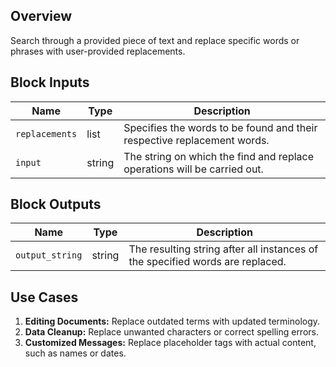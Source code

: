 ## Overview

Search through a provided piece of text and replace specific words or phrases with user-provided replacements.

## Block Inputs

| Name           | Type   | Description                                                              |
| -------------- | ------ | ------------------------------------------------------------------------ |
| `replacements` | list   | Specifies the words to be found and their respective replacement words.  |
| `input`        | string | The string on which the find and replace operations will be carried out. |

## Block Outputs

| Name            | Type   | Description                                                                   |
| --------------- | ------ | ----------------------------------------------------------------------------- |
| `output_string` | string | The resulting string after all instances of the specified words are replaced. |

## Use Cases

1. **Editing Documents:** Replace outdated terms with updated terminology.
2. **Data Cleanup:** Replace unwanted characters or correct spelling errors.
3. **Customized Messages:** Replace placeholder tags with actual content, such as names or dates.
